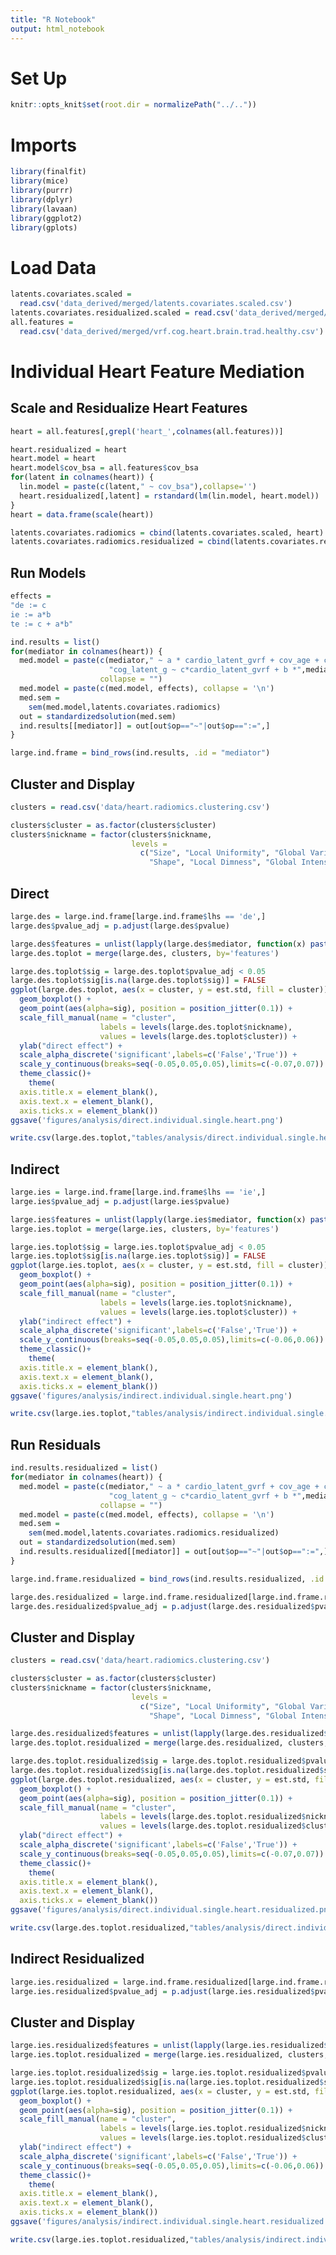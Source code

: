 ```yaml
---
title: "R Notebook"
output: html_notebook
---
```


# Set Up
```r
knitr::opts_knit$set(root.dir = normalizePath("../.."))
```

# Imports
```r
library(finalfit)
library(mice)
library(purrr)
library(dplyr)
library(lavaan)
library(ggplot2)
library(gplots)
```

# Load Data
```r
latents.covariates.scaled = 
  read.csv('data_derived/merged/latents.covariates.scaled.csv')
latents.covariates.residualized.scaled = read.csv('data_derived/merged/latents.covariates.residualized.scaled.csv')
all.features = 
  read.csv('data_derived/merged/vrf.cog.heart.brain.trad.healthy.csv')
```

# Individual Heart Feature Mediation 

## Scale and Residualize Heart Features

```r
heart = all.features[,grepl('heart_',colnames(all.features))]
```

```r
heart.residualized = heart
heart.model = heart
heart.model$cov_bsa = all.features$cov_bsa
for(latent in colnames(heart)) {
  lin.model = paste(c(latent," ~ cov_bsa"),collapse='')
  heart.residualized[,latent] = rstandard(lm(lin.model, heart.model))
}
heart = data.frame(scale(heart))
```


```r
latents.covariates.radiomics = cbind(latents.covariates.scaled, heart)
latents.covariates.radiomics.residualized = cbind(latents.covariates.residualized.scaled, heart.residualized)
```

## Run Models
```r
effects = 
"de := c
ie := a*b
te := c + a*b"
```

```r
ind.results = list()
for(mediator in colnames(heart)) {
  med.model = paste(c(mediator," ~ a * cardio_latent_gvrf + cov_age + cov_sex\n",
                      "cog_latent_g ~ c*cardio_latent_gvrf + b *",mediator,"+cov_age + cov_sex"),
                    collapse = "")
  med.model = paste(c(med.model, effects), collapse = '\n')
  med.sem = 
    sem(med.model,latents.covariates.radiomics)
  out = standardizedsolution(med.sem)
  ind.results[[mediator]] = out[out$op=="~"|out$op==":=",]
}
```

```r
large.ind.frame = bind_rows(ind.results, .id = "mediator")
```

## Cluster and Display
```r
clusters = read.csv('data/heart.radiomics.clustering.csv')
```

```r
clusters$cluster = as.factor(clusters$cluster)
clusters$nickname = factor(clusters$nickname, 
                           levels = 
                             c("Size", "Local Uniformity", "Global Variance", 
                               "Shape", "Local Dimness", "Global Intensity"))
```

## Direct
```r
large.des = large.ind.frame[large.ind.frame$lhs == 'de',]
large.des$pvalue_adj = p.adjust(large.des$pvalue)
```

```r
large.des$features = unlist(lapply(large.des$mediator, function(x) paste(strsplit(x,'_')[[1]][-1:-2],collapse="_")))
large.des.toplot = merge(large.des, clusters, by='features')
```

```r
large.des.toplot$sig = large.des.toplot$pvalue_adj < 0.05
large.des.toplot$sig[is.na(large.des.toplot$sig)] = FALSE
ggplot(large.des.toplot, aes(x = cluster, y = est.std, fill = cluster)) + 
  geom_boxplot() + 
  geom_point(aes(alpha=sig), position = position_jitter(0.1)) + 
  scale_fill_manual(name = "cluster", 
                    labels = levels(large.des.toplot$nickname), 
                    values = levels(large.des.toplot$cluster)) + 
  ylab("direct effect") + 
  scale_alpha_discrete('significant',labels=c('False','True')) + 
  scale_y_continuous(breaks=seq(-0.05,0.05,0.05),limits=c(-0.07,0.07)) +
  theme_classic()+ 
    theme(
  axis.title.x = element_blank(),
  axis.text.x = element_blank(),
  axis.ticks.x = element_blank())
ggsave('figures/analysis/direct.individual.single.heart.png')
```

```r
write.csv(large.des.toplot,"tables/analysis/direct.individual.single.heart.csv")
```

## Indirect

```r
large.ies = large.ind.frame[large.ind.frame$lhs == 'ie',]
large.ies$pvalue_adj = p.adjust(large.ies$pvalue)
```

```r
large.ies$features = unlist(lapply(large.ies$mediator, function(x) paste(strsplit(x,'_')[[1]][-1:-2],collapse="_")))
large.ies.toplot = merge(large.ies, clusters, by='features')
```

```r
large.ies.toplot$sig = large.ies.toplot$pvalue_adj < 0.05
large.ies.toplot$sig[is.na(large.ies.toplot$sig)] = FALSE
ggplot(large.ies.toplot, aes(x = cluster, y = est.std, fill = cluster)) + 
  geom_boxplot() + 
  geom_point(aes(alpha=sig), position = position_jitter(0.1)) + 
  scale_fill_manual(name = "cluster", 
                    labels = levels(large.ies.toplot$nickname), 
                    values = levels(large.ies.toplot$cluster)) + 
  ylab("indirect effect") + 
  scale_alpha_discrete('significant',labels=c('False','True')) + 
  scale_y_continuous(breaks=seq(-0.05,0.05,0.05),limits=c(-0.06,0.06)) +
  theme_classic()+ 
    theme(
  axis.title.x = element_blank(),
  axis.text.x = element_blank(),
  axis.ticks.x = element_blank())
ggsave('figures/analysis/indirect.individual.single.heart.png')
```

```r
write.csv(large.ies.toplot,"tables/analysis/indirect.individual.single.heart.csv")
```

## Run Residuals
```r
ind.results.residualized = list()
for(mediator in colnames(heart)) {
  med.model = paste(c(mediator," ~ a * cardio_latent_gvrf + cov_age + cov_sex\n",
                      "cog_latent_g ~ c*cardio_latent_gvrf + b *",mediator,"+cov_age + cov_sex"),
                    collapse = "")
  med.model = paste(c(med.model, effects), collapse = '\n')
  med.sem = 
    sem(med.model,latents.covariates.radiomics.residualized)
  out = standardizedsolution(med.sem)
  ind.results.residualized[[mediator]] = out[out$op=="~"|out$op==":=",]
}
```

```r
large.ind.frame.residualized = bind_rows(ind.results.residualized, .id = "mediator")
```

```r
large.des.residualized = large.ind.frame.residualized[large.ind.frame.residualized$lhs == 'de',]
large.des.residualized$pvalue_adj = p.adjust(large.des.residualized$pvalue)
```

## Cluster and Display
```r
clusters = read.csv('data/heart.radiomics.clustering.csv')
```

```r
clusters$cluster = as.factor(clusters$cluster)
clusters$nickname = factor(clusters$nickname, 
                           levels = 
                             c("Size", "Local Uniformity", "Global Variance", 
                               "Shape", "Local Dimness", "Global Intensity"))
```


```r
large.des.residualized$features = unlist(lapply(large.des.residualized$mediator, function(x) paste(strsplit(x,'_')[[1]][-1:-2],collapse="_")))
large.des.toplot.residualized = merge(large.des.residualized, clusters, by='features')
```

```r
large.des.toplot.residualized$sig = large.des.toplot.residualized$pvalue_adj < 0.05
large.des.toplot.residualized$sig[is.na(large.des.toplot.residualized$sig)] = FALSE
ggplot(large.des.toplot.residualized, aes(x = cluster, y = est.std, fill = cluster)) + 
  geom_boxplot() + 
  geom_point(aes(alpha=sig), position = position_jitter(0.1)) + 
  scale_fill_manual(name = "cluster", 
                    labels = levels(large.des.toplot.residualized$nickname), 
                    values = levels(large.des.toplot.residualized$cluster)) + 
  ylab("direct effect") + 
  scale_alpha_discrete('significant',labels=c('False','True')) + 
  scale_y_continuous(breaks=seq(-0.05,0.05,0.05),limits=c(-0.07,0.07)) +
  theme_classic()+ 
    theme(
  axis.title.x = element_blank(),
  axis.text.x = element_blank(),
  axis.ticks.x = element_blank())
ggsave('figures/analysis/direct.individual.single.heart.residualized.png')
```

```r
write.csv(large.des.toplot.residualized,"tables/analysis/direct.individual.single.heart.residualized.csv")
```

## Indirect Residualized

```r
large.ies.residualized = large.ind.frame.residualized[large.ind.frame.residualized$lhs == 'ie',]
large.ies.residualized$pvalue_adj = p.adjust(large.ies.residualized$pvalue)
```

## Cluster and Display

```r
large.ies.residualized$features = unlist(lapply(large.ies.residualized$mediator, function(x) paste(strsplit(x,'_')[[1]][-1:-2],collapse="_")))
large.ies.toplot.residualized = merge(large.ies.residualized, clusters, by='features')
```

```r
large.ies.toplot.residualized$sig = large.ies.toplot.residualized$pvalue_adj < 0.05
large.ies.toplot.residualized$sig[is.na(large.ies.toplot.residualized$sig)] = FALSE
ggplot(large.ies.toplot.residualized, aes(x = cluster, y = est.std, fill = cluster)) + 
  geom_boxplot() + 
  geom_point(aes(alpha=sig), position = position_jitter(0.1)) + 
  scale_fill_manual(name = "cluster", 
                    labels = levels(large.ies.toplot.residualized$nickname), 
                    values = levels(large.ies.toplot.residualized$cluster)) + 
  ylab("indirect effect") + 
  scale_alpha_discrete('significant',labels=c('False','True')) + 
  scale_y_continuous(breaks=seq(-0.05,0.05,0.05),limits=c(-0.06,0.06)) +
  theme_classic()+ 
    theme(
  axis.title.x = element_blank(),
  axis.text.x = element_blank(),
  axis.ticks.x = element_blank())
ggsave('figures/analysis/indirect.individual.single.heart.residualized.png')
```

```r
write.csv(large.ies.toplot.residualized,"tables/analysis/indirect.individual.single.heart.residualized.csv")
```